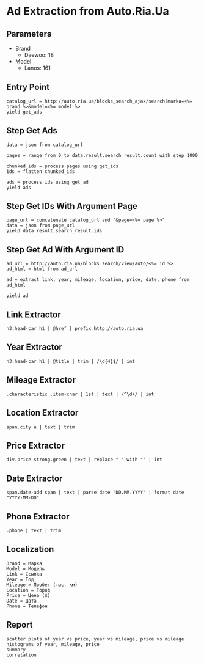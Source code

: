 # Ad Extraction from Auto.Ria.Ua

## Parameters
- Brand
	- Daewoo: 18
- Model
	- Lanos: 161

## Entry Point
```
catalog_url = http://auto.ria.ua/blocks_search_ajax/search?marka=<%= brand %>&model=<%= model %>
yield get_ads
```

## Step Get Ads
```
data = json from catalog_url

pages = range from 0 to data.result.search_result.count with step 1000

chunked_ids = process pages using get_ids
ids = flatten chunked_ids

ads = process ids using get_ad
yield ads
```

## Step Get IDs With Argument Page  
```
page_url = concatenate catalog_url and "&page=<%= page %>"
data = json from page_url
yield data.result.search_result.ids
```

## Step Get Ad With Argument ID
```
ad_url = http://auto.ria.ua/blocks_search/view/auto/<%= id %>
ad_html = html from ad_url

ad = extract link, year, mileage, location, price, date, phone from ad_html

yield ad
```

## Link Extractor
```
h3.head-car h1 | @href | prefix http://auto.ria.ua
```

## Year Extractor
```
h3.head-car h1 | @title | trim | /\d{4}$/ | int 
```

## Mileage Extractor
```
.characteristic .item-char | 1st | text | /^\d+/ | int
```

## Location Extractor
```
span.city a | text | trim
```

## Price Extractor
```
div.price strong.green | text | replace " " with "" | int
```

## Date Extractor
```
span.date-add span | text | parse date "DD.MM.YYYY" | format date "YYYY-MM-DD" 
```

## Phone Extractor
```
.phone | text | trim
```

## Localization
```
Brand = Марка
Model = Модель
Link = Ссылка
Year = Год
Mileage = Пробег (тыс. км)
Location = Город
Price = Цена ($)
Date = Дата
Phone = Телефон
```

## Report
```
scatter plots of year vs price, year vs mileage, price vs mileage
histograms of year, mileage, price
summary
correlation
```
